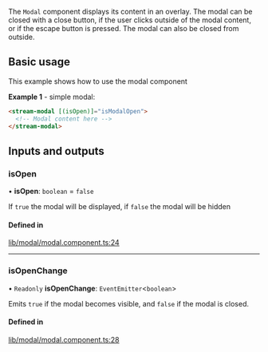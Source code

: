 The `Modal` component displays its content in an overlay. The modal can be closed with a close button, if the user clicks outside of the modal content, or if the escape button is pressed. The modal can also be closed from outside.

## Basic usage

This example shows how to use the modal component

**Example 1** - simple modal:

```html
<stream-modal [(isOpen)]="isModalOpen">
  <!-- Modal content here -->
</stream-modal>
```

[//]: # "Start of generated content"
## Inputs and outputs 


### isOpen

• **isOpen**: `boolean` = `false`

If `true` the modal will be displayed, if `false` the modal will be hidden

#### Defined in

[lib/modal/modal.component.ts:24](https://github.com/GetStream/stream-chat-angular/blob/90d8315/projects/stream-chat-angular/src/lib/modal/modal.component.ts#L24)

___

### isOpenChange

• `Readonly` **isOpenChange**: `EventEmitter`<`boolean`\>

Emits `true` if the modal becomes visible, and `false` if the modal is closed.

#### Defined in

[lib/modal/modal.component.ts:28](https://github.com/GetStream/stream-chat-angular/blob/90d8315/projects/stream-chat-angular/src/lib/modal/modal.component.ts#L28)

[//]: # "End of generated content"
